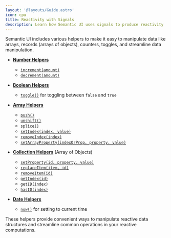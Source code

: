 ```yaml
---
layout: '@layouts/Guide.astro'
icon: cpu
title: Reactivity with Signals
description: Learn how Semantic UI uses signals to produce reactivity
---
```


Semantic UI includes various helpers to make it easy to manipulate data like arrays, records (arrays of objects), counters, toggles, and streamline data manipulation.

* **[Number Helpers](/api/reactivity/number-helpers)**
  - [`increment(amount)`](/api/reactivity/number-helpers#increment)
  - [`decrement(amount)`](/api/reactivity/number-helpers#decrement)

* **[Boolean Helpers](/api/reactivity/boolean-helpers)**
  - [`toggle()`](/api/reactivity/boolean-helpers#toggle) for toggling between `false` and `true`

* **[Array Helpers](/api/reactivity/array-helpers)**
  - [`push()`](/api/reactivity/array-helpers#push)
  - [`unshift()`](/api/reactivity/array-helpers#unshift)
  - [`splice()`](/api/reactivity/array-helpers#splice)
  - [`setIndex(index, value)`](/api/reactivity/array-helpers#setindex)
  - [`removeIndex(index)`](/api/reactivity/array-helpers#removeindex)
  - [`setArrayProperty(indexOrProp, property, value)`](/api/reactivity/array-helpers#setarrayproperty)

* **[Collection Helpers](/api/reactivity/collection-helpers)** (Array of Objects)
  - [`setProperty(id, property, value)`](/api/reactivity/collection-helpers#setproperty)
  - [`replaceItem(item, id)`](/api/reactivity/collection-helpers#replaceitem)
  - [`removeItem(id)`](/api/reactivity/collection-helpers#removeitem)
  - [`getIndex(id)`](/api/reactivity/collection-helpers#getindex)
  - [`getID(index)`](/api/reactivity/collection-helpers#getid)
  - [`hasID(index)`](/api/reactivity/collection-helpers#hasid)

* **[Date Helpers](/api/reactivity/date-helpers)**
  - [`now()`](/api/reactivity/date-helpers#now) for setting to current time

These helpers provide convenient ways to manipulate reactive data structures and streamline common operations in your reactive computations.
